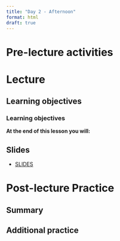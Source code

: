 ```yaml
---
title: "Day 2 - Afternoon"
format: html
draft: true
---
```


# Pre-lecture activities

# Lecture

## Learning objectives

::: callout-note
### Learning objectives

**At the end of this lesson you will:**

:::

## Slides 

- [SLIDES](LINK)

# Post-lecture Practice

## Summary 

## Additional practice